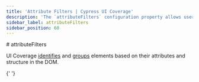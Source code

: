 ```yaml
---
title: 'Attribute Filters | Cypress UI Coverage'
description: 'The `attributeFilters` configuration property allows users to specify patterns for attributes and their values that should not be used for identifying and grouping elements.'
sidebar_label: attributeFilters
sidebar_position: 60
---
```


<ProductHeading product="ui-coverage" /># attributeFilters

UI Coverage [identifies](/ui-coverage/core-concepts/element-identification) and [groups](/ui-coverage/core-concepts/element-grouping) elements based on their attributes and structure in the DOM.

{' '}
<AttributeFilters />
